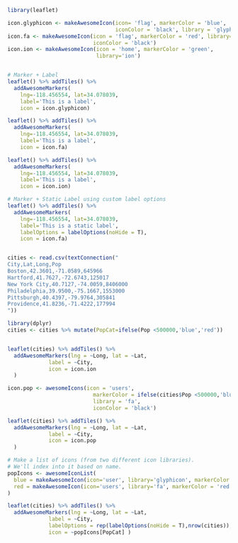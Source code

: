 
```r
library(leaflet)

icon.glyphicon <- makeAwesomeIcon(icon= 'flag', markerColor = 'blue',
                                  iconColor = 'black', library = 'glyphicon')
icon.fa <- makeAwesomeIcon(icon = 'flag', markerColor = 'red', library='fa',
                           iconColor = 'black')
icon.ion <- makeAwesomeIcon(icon = 'home', markerColor = 'green',
                            library='ion')


# Marker + Label
leaflet() %>% addTiles() %>%
  addAwesomeMarkers(
    lng=-118.456554, lat=34.078039,
    label='This is a label',
    icon = icon.glyphicon)

leaflet() %>% addTiles() %>%
  addAwesomeMarkers(
    lng=-118.456554, lat=34.078039,
    label='This is a label',
    icon = icon.fa)

leaflet() %>% addTiles() %>%
  addAwesomeMarkers(
    lng=-118.456554, lat=34.078039,
    label='This is a label',
    icon = icon.ion)

# Marker + Static Label using custom label options
leaflet() %>% addTiles() %>%
  addAwesomeMarkers(
    lng=-118.456554, lat=34.078039,
    label='This is a static label',
    labelOptions = labelOptions(noHide = T),
    icon = icon.fa)


cities <- read.csv(textConnection("
City,Lat,Long,Pop
Boston,42.3601,-71.0589,645966
Hartford,41.7627,-72.6743,125017
New York City,40.7127,-74.0059,8406000
Philadelphia,39.9500,-75.1667,1553000
Pittsburgh,40.4397,-79.9764,305841
Providence,41.8236,-71.4222,177994
"))

library(dplyr)
cities <- cities %>% mutate(PopCat=ifelse(Pop <500000,'blue','red'))


leaflet(cities) %>% addTiles() %>%
  addAwesomeMarkers(lng = ~Long, lat = ~Lat,
             label = ~City,
             icon = icon.ion
  )

icon.pop <- awesomeIcons(icon = 'users',
                           markerColor = ifelse(cities$Pop <500000,'blue','red'),
                           library = 'fa',
                           iconColor = 'black')

leaflet(cities) %>% addTiles() %>%
  addAwesomeMarkers(lng = ~Long, lat = ~Lat,
             label = ~City,
             icon = icon.pop
  )

# Make a list of icons (from two different icon libraries).
# We'll index into it based on name.
popIcons <- awesomeIconList(
  blue = makeAwesomeIcon(icon='user', library='glyphicon', markerColor = 'blue'),
  red = makeAwesomeIcon(icon='users', library='fa', markerColor = 'red')
)

leaflet(cities) %>% addTiles() %>%
  addAwesomeMarkers(lng = ~Long, lat = ~Lat,
             label = ~City,
             labelOptions = rep(labelOptions(noHide = T),nrow(cities)),
             icon = ~popIcons[PopCat] )
```

